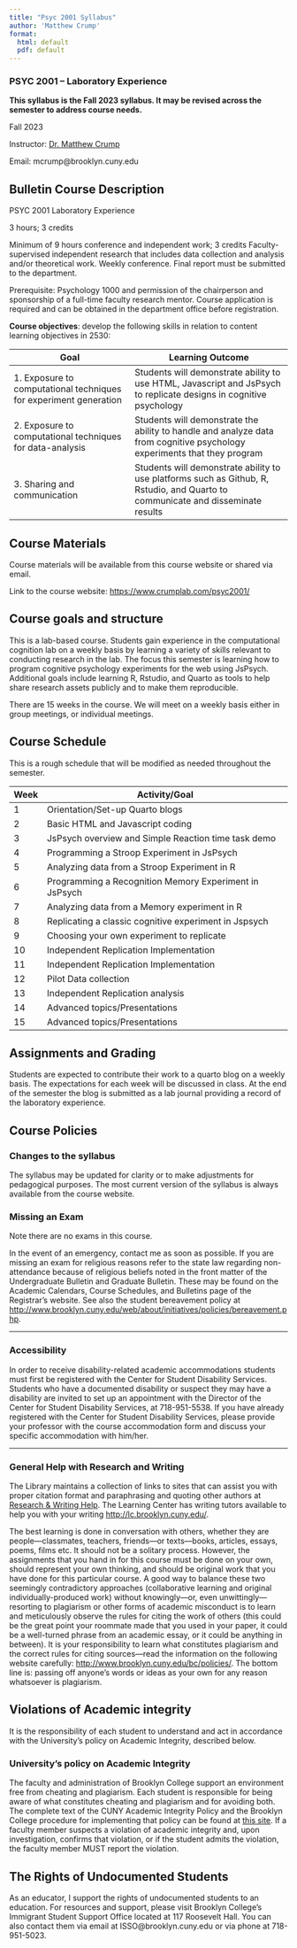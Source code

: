 ```yaml
---
title: "Psyc 2001 Syllabus"
author: 'Matthew Crump'
format: 
  html: default
  pdf: default
---
```


### PSYC 2001 -- Laboratory Experience

**This syllabus is the Fall 2023 syllabus. It may be revised across the semester to address course needs.**

Fall 2023

Instructor: [Dr. Matthew Crump](https://www.crumplab.com)

Email: mcrump\@brooklyn.cuny.edu

## Bulletin Course Description

PSYC 2001 Laboratory Experience

3 hours; 3 credits

Minimum of 9 hours conference and independent work; 3 credits Faculty-supervised independent research that includes data collection and analysis and/or theoretical work. Weekly conference. Final report must be submitted to the department.

Prerequisite: Psychology 1000 and permission of the chairperson and sponsorship of a full-time faculty research mentor. Course application is required and can be obtained in the department office before registration.

**Course objectives**: develop the following skills in relation to content learning objectives in 2530:

| Goal                                                               | Learning Outcome                                                                                                                 |
|-------------------------------|-----------------------------------------|
| 1\. Exposure to computational techniques for experiment generation | Students will demonstrate ability to use HTML, Javascript and JsPsych to replicate designs in cognitive psychology               |
| 2\. Exposure to computational techniques for data-analysis         | Students will demonstrate the ability to handle and analyze data from cognitive psychology experiments that they program         |
| 3\. Sharing and communication                                      | Students will demonstrate ability to use platforms such as Github, R, Rstudio, and Quarto to communicate and disseminate results |

## Course Materials

Course materials will be available from this course website or shared via email.

Link to the course website: <https://www.crumplab.com/psyc2001/>

## Course goals and structure

This is a lab-based course. Students gain experience in the computational cognition lab on a weekly basis by learning a variety of skills relevant to conducting research in the lab. The focus this semester is learning how to program cognitive psychology experiments for the web using JsPsych. Additional goals include learning R, Rstudio, and Quarto as tools to help share research assets publicly and to make them reproducible.

There are 15 weeks in the course. We will meet on a weekly basis either in group meetings, or individual meetings.

## Course Schedule

This is a rough schedule that will be modified as needed throughout the semester.

| Week | Activity/Goal                                          |
|------|--------------------------------------------------------|
| 1    | Orientation/Set-up Quarto blogs                        |
| 2    | Basic HTML and Javascript coding                       |
| 3    | JsPsych overview and Simple Reaction time task demo    |
| 4    | Programming a Stroop Experiment in JsPsych             |
| 5    | Analyzing data from a Stroop Experiment in R           |
| 6    | Programming a Recognition Memory Experiment in JsPsych |
| 7    | Analyzing data from a Memory experiment in R           |
| 8    | Replicating a classic cognitive experiment in Jspsych  |
| 9    | Choosing your own experiment to replicate              |
| 10   | Independent Replication Implementation                 |
| 11   | Independent Replication Implementation                 |
| 12   | Pilot Data collection                                  |
| 13   | Independent Replication analysis                       |
| 14   | Advanced topics/Presentations                          |
| 15   | Advanced topics/Presentations                          |

## Assignments and Grading

Students are expected to contribute their work to a quarto blog on a weekly basis. The expectations for each week will be discussed in class. At the end of the semester the blog is submitted as a lab journal providing a record of the laboratory experience.

## Course Policies

### Changes to the syllabus

The syllabus may be updated for clarity or to make adjustments for pedagogical purposes. The most current version of the syllabus is always available from the course website.

### Missing an Exam

Note there are no exams in this course.

In the event of an emergency, contact me as soon as possible. If you are missing an exam for religious reasons refer to the state law regarding non-attendance because of religious beliefs noted in the front matter of the Undergraduate Bulletin and Graduate Bulletin. These may be found on the Academic Calendars, Course Schedules, and Bulletins page of the Registrar's website. See also the student bereavement policy at <http://www.brooklyn.cuny.edu/web/about/initiatives/policies/bereavement.php>.

------------------------------------------------------------------------

### Accessibility

In order to receive disability-related academic accommodations students must first be registered with the Center for Student Disability Services. Students who have a documented disability or suspect they may have a disability are invited to set up an appointment with the Director of the Center for Student Disability Services, at 718-951-5538. If you have already registered with the Center for Student Disability Services, please provide your professor with the course accommodation form and discuss your specific accommodation with him/her.

------------------------------------------------------------------------

### General Help with Research and Writing

The Library maintains a collection of links to sites that can assist you with proper citation format and paraphrasing and quoting other authors at [Research & Writing Help](https://library.brooklyn.cuny.edu/resources/?service=research-help). The Learning Center has writing tutors available to help you with your writing <http://lc.brooklyn.cuny.edu/>.

The best learning is done in conversation with others, whether they are people---classmates, teachers, friends---or texts---books, articles, essays, poems, films etc. It should not be a solitary process. However, the assignments that you hand in for this course must be done on your own, should represent your own thinking, and should be original work that you have done for this particular course. A good way to balance these two seemingly contradictory approaches (collaborative learning and original individually-produced work) without knowingly---or, even unwittingly---resorting to plagiarism or other forms of academic misconduct is to learn and meticulously observe the rules for citing the work of others (this could be the great point your roommate made that you used in your paper, it could be a well-turned phrase from an academic essay, or it could be anything in between). It is your responsibility to learn what constitutes plagiarism and the correct rules for citing sources---read the information on the following website carefully: <http://www.brooklyn.cuny.edu/bc/policies/>. The bottom line is: passing off anyone's words or ideas as your own for any reason whatsoever is plagiarism.

## Violations of Academic integrity {#sec-integrity}

It is the responsibility of each student to understand and act in accordance with the University's policy on Academic Integrity, described below.

### University's policy on Academic Integrity

The faculty and administration of Brooklyn College support an environment free from cheating and plagiarism. Each student is responsible for being aware of what constitutes cheating and plagiarism and for avoiding both. The complete text of the CUNY Academic Integrity Policy and the Brooklyn College procedure for implementing that policy can be found at [this site](http://www.brooklyn.cuny.edu/web/about/initiatives.php). If a faculty member suspects a violation of academic integrity and, upon investigation, confirms that violation, or if the student admits the violation, the faculty member MUST report the violation.

## The Rights of Undocumented Students

As an educator, I support the rights of undocumented students to an education. For resources and support, please visit Brooklyn College's Immigrant Student Support Office located at 117 Roosevelt Hall. You can also contact them via email at ISSO\@brooklyn.cuny.edu or via phone at 718-951-5023.
